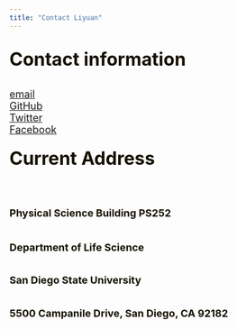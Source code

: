 ```yaml
---
title: "Contact Liyuan"
---
```

<br>
<left> <font color="#151100"> <font size=6x>**Contact information**
<br>

<left> <font size=4x>  <i class="fa fa-envelope-square" aria-hidden="true"></i> [email](mailto:lyhe2014@gmail.com)  
[<left> <font size=4x> <i class="fa fa-globe" aria-hidden="true"></i> GitHub](https://github.com/email-lhe/)  
[<left> <font size=4x> <i class="fa fa-twitter-square" aria-hidden="true"></i> Twitter](https://twitter.com/he_liyuan/)
<br>
[<left> <font size=4x> <i class="fa fa-Facebook-square" aria-hidden="true"></i> Facebook](https://www.facebook.com/ucasbusiniao)
<br>
<br>
</font> <font color="#151100"> <font size=6x>**Current Address**
<br>

## <left> <font size=4x> Physical Science Building PS252

## <left> <font size=4x> Department of Life Science

## <left> <font size=4x> San Diego State University

## <left> <font size=4x> 5500 Campanile Drive, San Diego, CA 92182

